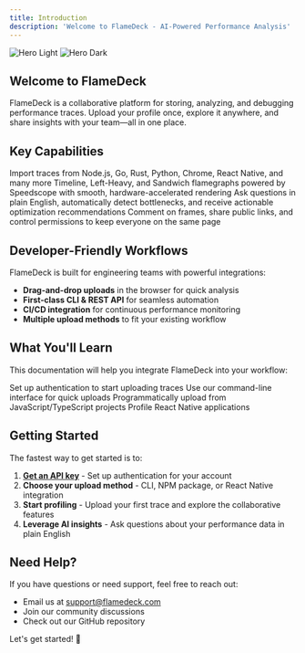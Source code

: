 ```yaml
---
title: Introduction
description: 'Welcome to FlameDeck - AI-Powered Performance Analysis'
---
```


<img
  className="rounded-xl border block dark:hidden"
  src="/public/images/chat-light.png"
  alt="Hero Light"
/>
<img
  className="rounded-xl border hidden dark:block"
  src="/public/images/chat-dark.png"
  alt="Hero Dark"
/>

## Welcome to FlameDeck

FlameDeck is a collaborative platform for storing, analyzing, and debugging performance traces. Upload your profile once, explore it anywhere, and share insights with your team—all in one place.

## Key Capabilities

<CardGroup cols={2}>
  <Card
    title="Universal Format Support"
    icon="puzzle-piece"
  >
    Import traces from Node.js, Go, Rust, Python, Chrome, React Native, and many more
  </Card>
  <Card
    title="Interactive Visualizations"
    icon="chart-line"
  >
    Timeline, Left-Heavy, and Sandwich flamegraphs powered by Speedscope with smooth, hardware-accelerated rendering
  </Card>
  <Card
    title="AI-Powered Insights"
    icon="brain"
    href="/mcp-server"
  >
    Ask questions in plain English, automatically detect bottlenecks, and receive actionable optimization recommendations
  </Card>
  <Card
    title="Team Collaboration"
    icon="users"
  >
    Comment on frames, share public links, and control permissions to keep everyone on the same page
  </Card>
</CardGroup>

## Developer-Friendly Workflows

FlameDeck is built for engineering teams with powerful integrations:

- **Drag-and-drop uploads** in the browser for quick analysis
- **First-class CLI & REST API** for seamless automation
- **CI/CD integration** for continuous performance monitoring
- **Multiple upload methods** to fit your existing workflow

## What You'll Learn

This documentation will help you integrate FlameDeck into your workflow:

<CardGroup cols={2}>
  <Card
    title="Get API Keys"
    icon="key"
    href="/api-keys"
  >
    Set up authentication to start uploading traces
  </Card>
  <Card
    title="Upload via CLI"
    icon="terminal"
    href="/cli-upload"
  >
    Use our command-line interface for quick uploads
  </Card>
  <Card
    title="NPM Integration"
    icon="package"
    href="/npm-upload"
  >
    Programmatically upload from JavaScript/TypeScript projects
  </Card>
  <Card
    title="React Native"
    icon="mobile"
    href="/react-native"
  >
    Profile React Native applications
  </Card>
</CardGroup>

## Getting Started

The fastest way to get started is to:

1. **[Get an API key](/api-keys)** - Set up authentication for your account
2. **Choose your upload method** - CLI, NPM package, or React Native integration
3. **Start profiling** - Upload your first trace and explore the collaborative features
4. **Leverage AI insights** - Ask questions about your performance data in plain English

## Need Help?

If you have questions or need support, feel free to reach out:

- Email us at [support@flamedeck.com](mailto:support@flamedeck.com)
- Join our community discussions
- Check out our GitHub repository

Let's get started! 🚀 